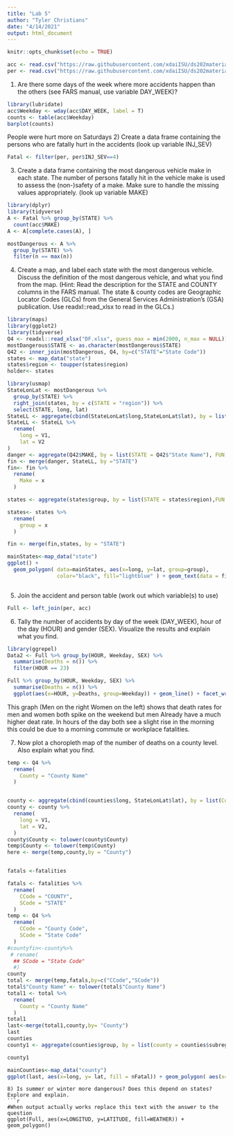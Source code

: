 ```yaml
---
title: "Lab 5"
author: "Tyler Christians"
date: "4/14/2021"
output: html_document
---
```


```r
knitr::opts_chunk$set(echo = TRUE)
```


```r
acc <- read.csv("https://raw.githubusercontent.com/xdaiISU/ds202materials/master/hwlabs/fars2017/accident.csv", stringsAsFactors = FALSE)
per <- read.csv("https://raw.githubusercontent.com/xdaiISU/ds202materials/master/hwlabs/fars2017/person.csv", stringsAsFactors = FALSE)

```


1) Are there some days of the week where more accidents happen than the others (see FARS manual, use variable DAY_WEEK)?
```r
library(lubridate)
acc$Weekday <- wday(acc$DAY_WEEK, label = T)
counts <- table(acc$Weekday)
barplot(counts)
```
People were hurt more on Saturdays
2) Create a data frame containing the persons who are fatally hurt in the accidents (look up variable INJ_SEV)
```r
Fatal <- filter(per, per$INJ_SEV==4)
```
3) Create a data frame containing the most dangerous vehicle make in each state. The number of persons fatally hit in the vehicle make is used to assess the (non-)safety of a make. Make sure to handle the missing values appropriately. (look up variable MAKE)
```r
library(dplyr)
library(tidyverse)
A <- Fatal %>% group_by(STATE) %>%
  count(acc$MAKE) 
A <- A[complete.cases(A), ]

mostDangerous <- A %>%
  group_by(STATE) %>% 
  filter(n == max(n))

```
4) Create a map, and label each state with the most dangerous vehicle. Discuss the definition of the most dangerous vehicle, and what you find from the map. (Hint: Read the description for the STATE and COUNTY columns in the FARS manual. The state & county codes are Geographic Locator Codes (GLCs) from the General Services Administration’s (GSA) publication. Use readxl::read_xlsx to read in the GLCs.)
```r
library(maps)
library(ggplot2)
library(tidyverse)
Q4 <- readxl::read_xlsx("DF.xlsx", guess_max = min(2000, n_max = NULL))
mostDangerous$STATE <- as.character(mostDangerous$STATE)
Q42 <- inner_join(mostDangerous, Q4, by=c("STATE"="State Code"))
states <- map_data("state")
states$region <- toupper(states$region)
holder<- states
```

```r
library(usmap)
StateLonLat <- mostDangerous %>%
  group_by(STATE) %>%
  right_join(states, by = c(STATE = "region")) %>%
  select(STATE, long, lat)
StateLL <- aggregate(cbind(StateLonLat$long,StateLonLat$lat), by = list(STATE = StateLonLat$STATE), FUN = mean)
StateLL <- StateLL %>% 
  rename(
    long = V1,
    lat = V2
)
danger <- aggregate(Q42$MAKE, by = list(STATE = Q42$"State Name"), FUN = mean)
fin <- merge(danger, StateLL, by ="STATE")
fin<- fin %>%
  rename(
    Make = x
  )

states <- aggregate(states$group, by = list(STATE = states$region),FUN = mean)

states<- states %>%
  rename(
    group = x
  )

fin <- merge(fin,states, by = "STATE")

```
```r
mainStates<-map_data("state")
ggplot() + 
  geom_polygon( data=mainStates, aes(x=long, y=lat, group=group),
                color="black", fill="lightblue" ) + geom_text(data = fin, aes(x=long,y=lat, label = Make))



```



5) Join the accident and person table (work out which variable(s) to use)
```r
Full <- left_join(per, acc)
```
6) Tally the number of accidents by day of the week (DAY_WEEK), hour of the day (HOUR) and gender (SEX).
Visualize the results and explain what you find.
```r
library(ggrepel)
Data2 <- Full %>% group_by(HOUR, Weekday, SEX) %>%
  summarise(Deaths = n()) %>%
  filter(HOUR == 23)

Full %>% group_by(HOUR, Weekday, SEX) %>%
  summarise(Deaths = n()) %>%
  ggplot(aes(x=HOUR, y=Deaths, group=Weekday)) + geom_line() + facet_wrap(~SEX) + geom_text_repel(data=Data2, aes(x=HOUR, y=Deaths, label=Weekday))
```
This graph (Men on the right Women on the left) shows that death rates for men and women both spike on the weekend but men Already have a much higher deat rate. In hours of the day both see a slight rise in the morning this could be due to a morning commute or workplace fatalities.




7) Now plot a choropleth map of the number of deaths on a county level. Also explain what you find.
```r
temp <- Q4 %>%
  rename(
    County = "County Name"
  )


county <- aggregate(cbind(counties$long, StateLonLat$lat), by = list(County = counties$subregion), FUN = mean)
county <- county %>%
  rename(
    long = V1,
    lat = V2,
  )
county$County <- tolower(county$County)
temp$County <- tolower(temp$County)
here <- merge(temp,county,by = "County")


fatals <-fatalities

fatals <- fatalities %>%
  rename(
    CCode = "COUNTY",
    SCode = "STATE"
  )
temp <- Q4 %>%
  rename(
    CCode = "County Code",
    SCode = "State Code"
  )
#countyfin<-county%>%
 # rename(
  ## SCode = "State Code"
  #)
county
total <- merge(temp,fatals,by=c("CCode","SCode")) 
total$"County Name" <- tolower(total$"County Name")
total1 <- total %>%
  rename(
    County = "County Name"
  )
total1
last<-merge(total1,county,by= "County")
last
counties
county1 <- aggregate(counties$group, by = list(county = counties$subregion),FUN = mean) 

county1
```
```r
mainCounties<-map_data("county")
ggplot(last, aes(x=long, y= lat, fill = nFatal)) + geom_polygon( aes(x= long, y=lat))
```
```
8) Is summer or winter more dangerous? Does this depend on states? Explore and explain.
```r
#When output actually works replace this text with the answer to the question
ggplot(Full, aes(x=LONGITUD, y=LATITUDE, fill=WEATHER)) + geom_polygon()
```




